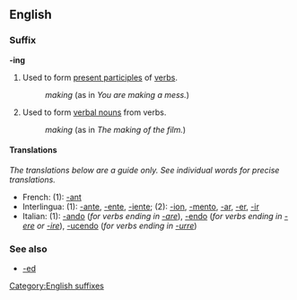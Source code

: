 ==English==
===Suffix===
'''-ing'''

#Used to form [[present participle]]s of [[verb]]s.
#:''making'' (as in ''You are making a mess.'')
#Used to form [[verbal noun]]s from verbs.
#:''making'' (as in ''The making of the film.'')

====Translations====
''The translations below are a guide only.  See individual words for precise translations.''

*French: (1): [[-ant#French|-ant]]
*Interlingua: (1): [[-ante#Interlingua|-ante]], [[-ente#Interlingua|-ente]], [[-iente#Interlingua|-iente]]; (2): [[-ion#Interlingua|-ion]], [[-mento#Interlingua|-mento]], [[-ar#Interlingua|-ar]], [[-er#Interlingua|-er]], [[-ir#Interlingua|-ir]]
*Italian: (1): [[-ando#Italian|-ando]] (''for verbs ending in [[-are#Italian|-are]]''), [[-endo#Italian|-endo]] (''for verbs ending in [[-ere#Italian|-ere]] or [[-ire#Italian|-ire]]''), [[-ucendo#Italian|-ucendo]] (''for verbs ending in [[-urre#Italian|-urre]]'')

===See also===
*[[-ed]]
[[Category:English suffixes]]
